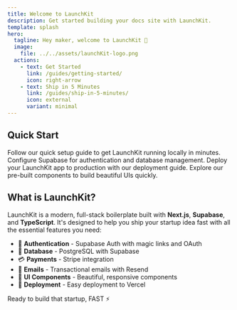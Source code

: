 ```yaml
---
title: Welcome to LaunchKit
description: Get started building your docs site with LaunchKit.
template: splash
hero:
  tagline: Hey maker, welcome to LaunchKit 👋
  image:
    file: ../../assets/launchKit-logo.png
  actions:
    - text: Get Started
      link: /guides/getting-started/
      icon: right-arrow
    - text: Ship in 5 Minutes
      link: /guides/ship-in-5-minutes/
      icon: external
      variant: minimal
---
```



## Quick Start

<CardGrid stagger>
  <Card title="Get Started" icon="rocket" href="/guides/getting-started/">
    Follow our quick setup guide to get LaunchKit running locally in minutes.
  </Card>
  <Card title="Supabase Setup" icon="add-document" href="/guides/database/">
    Configure Supabase for authentication and database management.
  </Card>
  <Card title="Deploy Fast" icon="setting" href="/guides/deployment/">
    Deploy your LaunchKit app to production with our deployment guide.
  </Card>
  <Card title="Components" icon="open-book" href="/reference/components/">
    Explore our pre-built components to build beautiful UIs quickly.
  </Card>
</CardGrid>

## What is LaunchKit?

LaunchKit is a modern, full-stack boilerplate built with **Next.js**, **Supabase**, and **TypeScript**. It's designed to help you ship your startup idea fast with all the essential features you need:

- 🔐 **Authentication** - Supabase Auth with magic links and OAuth
- 💾 **Database** - PostgreSQL with Supabase
- 💳 **Payments** - Stripe integration
- 📧 **Emails** - Transactional emails with Resend
- 🎨 **UI Components** - Beautiful, responsive components
- 🚀 **Deployment** - Easy deployment to Vercel

Ready to build that startup, FAST ⚡️
